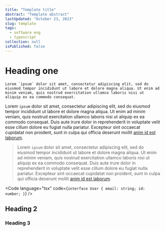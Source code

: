 ```yaml
---
title: "Template title"
abstract: "Template abstract"
lastUpdated: "October 23, 2023"
slug: template
tags:
  - software eng
  - typescript
collection: null
isPublished: false
---
```


# Heading one

<Info>

    Lorem `ipsum` dolor sit amet, consectetur adipiscing elit, sed do eiusmod tempor incididunt ut labore et dolore magna aliqua. Ut enim ad minim veniam, quis nostrud exercitation ullamco laboris nisi ut aliquip ex ea commodo consequat.

</Info>

Lorem `ipsum` dolor sit amet, consectetur adipiscing elit, sed do eiusmod tempor incididunt ut labore et dolore magna
aliqua. Ut enim ad minim veniam, quis nostrud exercitation ullamco laboris nisi ut aliquip ex ea commodo consequat. Duis
aute irure dolor in reprehenderit in voluptate velit esse cillum dolore eu fugiat nulla pariatur. Excepteur sint
occaecat cupidatat non proident, sunt in culpa qui officia deserunt mollit [anim id est laborum](/blog/template).

> Lorem `ipsum` dolor sit amet, consectetur adipiscing elit, sed do eiusmod tempor incididunt ut labore et dolore magna
> aliqua. Ut enim ad minim veniam, quis nostrud exercitation ullamco laboris nisi ut aliquip ex ea commodo consequat.
> Duis aute irure dolor in reprehenderit in voluptate velit esse cillum dolore eu fugiat nulla pariatur. Excepteur sint
> occaecat cupidatat non proident, sunt in culpa qui officia deserunt mollit [anim id est laborum](/blog/template).

<Code
  language="tsx"
  code={`
interface User {
   email: string;
   id: number;
}
`}
/>

## Heading 2

### Heading 3
